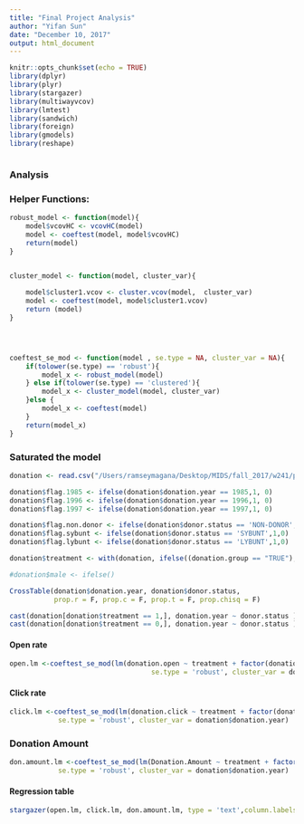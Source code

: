 ```yaml
---
title: "Final Project Analysis"
author: "Yifan Sun"
date: "December 10, 2017"
output: html_document
---
```


```r
knitr::opts_chunk$set(echo = TRUE)
library(dplyr)
library(plyr)
library(stargazer)
library(multiwayvcov)
library(lmtest)
library(sandwich)
library(foreign)
library(gmodels)
library(reshape)



```




### Analysis 

### Helper Functions:

```r
robust_model <- function(model){
    model$vcovHC <- vcovHC(model)
    model <- coeftest(model, model$vcovHC)
    return(model)
}


cluster_model <- function(model, cluster_var){
  
    model$cluster1.vcov <- cluster.vcov(model,  cluster_var)
    model <- coeftest(model, model$cluster1.vcov)
    return (model)
}




coeftest_se_mod <- function(model , se.type = NA, cluster_var = NA){
    if(tolower(se.type) == 'robust'){
        model_x <- robust_model(model)
    } else if(tolower(se.type) == 'clustered'){
        model_x <- cluster_model(model, cluster_var)
    }else {
        model_x <- coeftest(model)
    }
    return(model_x)
}
```



###  Saturated the model

```r
donation <- read.csv("/Users/ramseymagana/Desktop/MIDS/fall_2017/w241/project/donation.csv")

donation$flag.1985 <- ifelse(donation$donation.year == 1985,1, 0)
donation$flag.1996 <- ifelse(donation$donation.year == 1996,1, 0)
donation$flag.1997 <- ifelse(donation$donation.year == 1997,1, 0)

donation$flag.non.donor <- ifelse(donation$donor.status == 'NON-DONOR',1,0)
donation$flag.sybunt <- ifelse(donation$donor.status == 'SYBUNT',1,0)
donation$flag.lybunt <- ifelse(donation$donor.status == 'LYBUNT',1,0)

donation$treatment <- with(donation, ifelse((donation.group == "TRUE"), 1, 0))

#donation$male <- ifelse()

```


```r

CrossTable(donation$donation.year, donation$donor.status,
           prop.r = F, prop.c = F, prop.t = F, prop.chisq = F)
```

```r


cast(donation[donation$treatment == 1,], donation.year ~ donor.status )
cast(donation[donation$treatment == 0,], donation.year ~ donor.status )
```

#### Open rate 


```r

open.lm <-coeftest_se_mod(lm(donation.open ~ treatment + factor(donation.year) + factor(donor.status), data = donation),
                                   se.type = 'robust', cluster_var = donation$donation.year)


```



#### Click rate

```r

click.lm <-coeftest_se_mod(lm(donation.click ~ treatment + factor(donation.year) + factor(donor.status), data = donation),
            se.type = 'robust', cluster_var = donation$donation.year)


```

### Donation Amount

```r
don.amount.lm <-coeftest_se_mod(lm(Donation.Amount ~ treatment + factor(donation.year) + factor(donor.status), data = donation),
            se.type = 'robust', cluster_var = donation$donation.year)


```

#### Regression table

```r
stargazer(open.lm, click.lm, don.amount.lm, type = 'text',column.labels = c('Open Rate', 'Click Rate', 'Donation Amount'), title = c('Blocked Study Design Regression Models'))


```